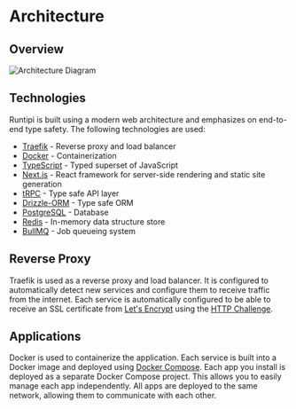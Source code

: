 
# Architecture

## Overview

<Image src={archDiagram} alt="Architecture Diagram" />

## Technologies 

Runtipi is built using a modern web architecture and emphasizes on end-to-end type safety. The following technologies are used: 

- [Traefik](https://traefik.io/) - Reverse proxy and load balancer
- [Docker](https://www.docker.com/) - Containerization
- [TypeScript](https://www.typescriptlang.org/) - Typed superset of JavaScript
- [Next.js](https://nextjs.org/) - React framework for server-side rendering and static site generation
- [tRPC](https://trpc.io/) - Type safe API layer
- [Drizzle-ORM](https://orm.drizzle.team/) - Type safe ORM
- [PostgreSQL](https://www.postgresql.org/) - Database
- [Redis](https://redis.io/) - In-memory data structure store
- [BullMQ](https://docs.bullmq.io/) - Job queueing system

## Reverse Proxy

Traefik is used as a reverse proxy and load balancer. It is configured to automatically detect new services and configure them to receive traffic from the internet.
Each service is automatically configured to be able to receive an SSL certificate from [Let's Encrypt](https://letsencrypt.org/) using the [HTTP Challenge](https://letsencrypt.org/docs/challenge-types/#http-01-challenge). 

## Applications

Docker is used to containerize the application. Each service is built into a Docker image and deployed using [Docker Compose](https://docs.docker.com/compose/).
Each app you install is deployed as a separate Docker Compose project. This allows you to easily manage each app independently.
All apps are deployed to the same network, allowing them to communicate with each other.

